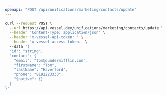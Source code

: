 ```yaml
---
openapi: "POST /api/unifications/marketing/contacts/update"
---
```


<RequestExample>

```bash Request
curl --request POST \
  --url https://api.vessel.dev/unifications/marketing/contacts/update \
  --header 'Content-Type: application/json' \
  --header 'x-vessel-api-token: ' \
  --header 'x-vessel-access-token: '\ 
  --data '{
  "id": "string",
  "contact": {
    "email": "tom@dundermifflin.com",
    "firstName": "Tom",
    "lastName": "Haverford",
    "phone": "8192223333",
    "$native": {}
  }
}'
```

</RequestExample>


      